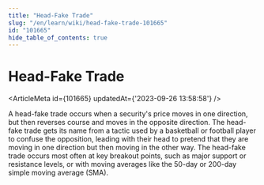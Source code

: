 ```yaml
---
title: "Head-Fake Trade"
slug: "/en/learn/wiki/head-fake-trade-101665"
id: "101665"
hide_table_of_contents: true
---
```



# Head-Fake Trade

<ArticleMeta id={101665} updatedAt={'2023-09-26 13:58:58'} />
<div className='border-solid border-b border-t-0 my-4 border-[var(--ifm-color-gray-300)]' />

A head-fake trade occurs when a security's price moves in one direction, but then reverses course and moves in the opposite direction. The head-fake trade gets its name from a tactic used by a basketball or football player to confuse the opposition, leading with their head to pretend that they are moving in one direction but then moving in the other way. The head-fake trade occurs most often at key breakout points, such as major support or resistance levels, or with moving averages like the 50-day or 200-day simple moving average (SMA).
